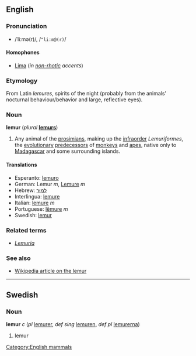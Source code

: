 ==English==
=== Pronunciation ===
*/ˈliːmə(r)/, /<tt>"li:m@(r)</tt>/

====Homophones====
*[[Lima]] (''in [[non-rhotic]] accents'')

===Etymology===
From Latin ''lemures'', spirits of the night (probably from the animals' nocturnal behaviour/behavior and large, reflective eyes).

===Noun===
'''lemur''' (''plural'' '''[[lemurs]]''')

#Any animal of the [[prosimian]]s, making up the [[infraorder]] ''Lemuriformes'', the [[evolutionary]] [[predecessor]]s of [[monkey]]s and [[ape]]s, native only to [[Madagascar]] and some surrounding islands.

====Translations====
*Esperanto: [[lemuro]]
*German: Lemur ''m'', [[Lemure]] ''m''
*Hebrew: [[למור|לֶמוּר]]
*Interlingua: [[lemure#Interlingua|lemure]]
*Italian: [[lemure#Italian|lemure]] ''m''
*Portuguese: [[lêmure]] ''m''
*Swedish: [[lemur#Swedish|lemur]]

===Related terms===
*''[[Lemuria]]''

===See also===
*[[w:Lemur|Wikipedia article on the lemur]]

----
==Swedish==
===Noun===
'''lemur''' ''c'' (''pl'' [[lemurer]], ''def sing'' [[lemuren]], ''def pl'' [[lemurerna]])

#lemur

[[Category:English mammals]]